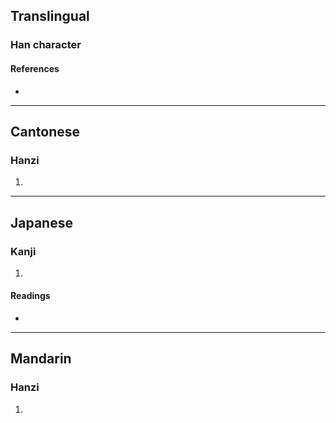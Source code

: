 {{character info}}
==Translingual==

===Han character===
{{Han char|rn=46|rad=山|as=06|sn=9|four=27770|canj=HRU,XHRU|ids=⿱𠂤山}}

====References====
* {{Han ref|kx=0310.120|dkj=08023|dj=0610.180|hdz=10770.180|uh=5CCA|ud=23754|bh=CEA5|bd=52901}}

----

==Cantonese==

===Hanzi===
{{yue-hanzi|jyut=[[fau6]]|y=fau6}}

# {{rfdef|yue|sort=山06}}

----

==Japanese==

===Kanji===
{{ja-kanji|grade=|rs=山06}}

# {{rfdef|ja|sort=山06}}

====Readings====
* {{ja-readings|on=[[ふ]] (fu)|kun=}}

----

==Mandarin==

===Hanzi===
{{cmn-hanzi|pin=[[fù]] ([[fu4]]), [[niè]] ([[nie4]])|wg=fu<sup>4</sup>, nieh<sup>4</sup>}}

# {{rfdef|cmn|sort=山06}}